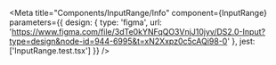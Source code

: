 
<Meta
  title="Components/InputRange/Info"
  component={InputRange}
  parameters={{
    design: {
      type: 'figma',
      url: 'https://www.figma.com/file/3dTe0kYNFqQO3VnjJ10jyv/DS2.0-Input?type=design&node-id=944-6995&t=xN2Xxpz0c5cAQi98-0'
    },
    jest: ['InputRange.test.tsx']
  }}
/>

<Story name="Docs">
  <Unstyled>
    <Stories />
  </Unstyled>
</Story>
